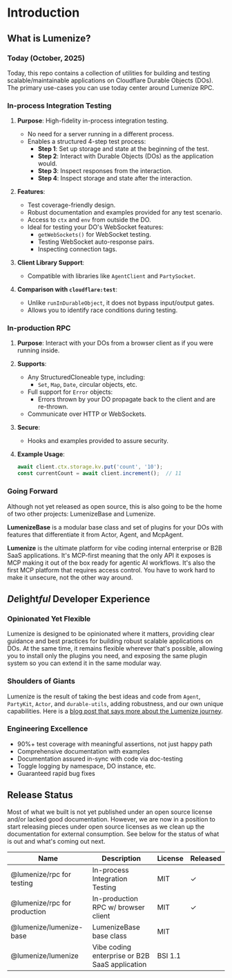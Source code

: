 ---
---

# Introduction

## What is Lumenize?

### Today (October, 2025)
Today, this repo contains a collection of utilities for building and testing scalable/maintainable applications on Cloudflare Durable Objects (DOs). The primary use-cases you can use today center around Lumenize RPC.

### In-process Integration Testing

1. **Purpose**: High-fidelity in-process integration testing.
   - No need for a server running in a different process.
   - Enables a structured 4-step test process:
     - **Step 1**: Set up storage and state at the beginning of the test.
     - **Step 2**: Interact with Durable Objects (DOs) as the application would.
     - **Step 3**: Inspect responses from the interaction.
     - **Step 4**: Inspect storage and state after the interaction.

2. **Features**:
   - Test coverage-friendly design.
   - Robust documentation and examples provided for any test scenario.
   - Access to `ctx` and `env` from outside the DO.
   - Ideal for testing your DO's WebSocket features:
     - `getWebSockets()` for WebSocket testing.
     - Testing WebSocket auto-response pairs.
     - Inspecting connection tags.

3. **Client Library Support**:
   - Compatible with libraries like `AgentClient` and `PartySocket`.

4. **Comparison with `cloudflare:test`**:
   - Unlike `runInDurableObject`, it does not bypass input/output gates.
   - Allows you to identify race conditions during testing.
   
### In-production RPC

1. **Purpose**: Interact with your DOs from a browser client as if you were running inside.

2. **Supports**:
   - Any StructuredCloneable type, including:
     - `Set`, `Map`, `Date`, circular objects, etc.
   - Full support for `Error` objects:
     - Errors thrown by your DO propagate back to the client and are re-thrown.
   - Communicate over HTTP or WebSockets.

3. **Secure**:
   - Hooks and examples provided to assure security.

4. **Example Usage**:
   ```typescript
   await client.ctx.storage.kv.put('count', '10');
   const currentCount = await client.increment();  // 11
   ```

### Going Forward

Although not yet released as open source, this is also going to be the home of two other projects: LumenizeBase and Lumenize.

**LumenizeBase** is a modular base class and set of plugins for your DOs with features that differentiate it from Actor, Agent, and McpAgent.

**Lumenize** is the ultimate platform for vibe coding internal enterprise or B2B SaaS applications. It's MCP-first meaning that the only API it exposes is MCP making it out of the box ready for agentic AI workflows. It's also the first MCP platform that requires access control. You have to work hard to make it unsecure, not the other way around.

## *De*light*ful* Developer Experience

### Opinionated Yet Flexible

Lumenize is designed to be opinionated where it matters, providing clear guidance and best practices for building robust scalable applications on DOs. At the same time, it remains flexible wherever that's possible, allowing you to install only the plugins you need, and exposing the same plugin system so you can extend it in the same modular way.

### Shoulders of Giants

Lumenize is the result of taking the best ideas and code from `Agent`, `PartyKit`, `Actor`, and `durable-utils`, adding robustness, and our own unique capabilities. Here is a [blog post that says more about the Lumenize journey](/blog/shoulders-of-giants).

### Engineering Excellence

- 90%+ test coverage with meaningful assertions, not just happy path
- Comprehensive documentation with examples
- Documentation assured in-sync with code via doc-testing
- Toggle logging by namespace, DO instance, etc.
- Guaranteed rapid bug fixes

## Release Status

Most of what we built is not yet published under an open source license and/or lacked good documentation. However, we are now in a position to start releasing pieces under open source licenses as we clean up the documentation for external consumption. See below for the status of what is out and what's coming out next.

<table style={{width: '100%'}}>
  <thead>
    <tr>
      <th style={{textAlign: 'left', minWidth: '200px'}}>Name</th>
      <th style={{textAlign: 'left'}}>Description</th>
      <th style={{textAlign: 'center'}}>License</th>
      <th style={{textAlign: 'center'}}>Released</th>
    </tr>
  </thead>
  <tbody>
    <tr>
      <td style={{textAlign: 'left'}}>@lumenize/rpc for testing</td>
      <td style={{textAlign: 'left'}}>In-process Integration Testing</td>
      <td style={{textAlign: 'center'}}>MIT</td>
      <td style={{textAlign: 'center'}}><span style={{color: 'green'}}>✓</span></td>
    </tr>
    <tr>
      <td style={{textAlign: 'left'}}>@lumenize/rpc for production</td>
      <td style={{textAlign: 'left'}}>In-production RPC w/ browser client</td>
      <td style={{textAlign: 'center'}}>MIT</td>
      <td style={{textAlign: 'center'}}><span style={{color: 'green'}}>✓</span></td>
    </tr>
    <tr>
      <td style={{textAlign: 'left'}}>@lumenize/lumenize-base</td>
      <td style={{textAlign: 'left'}}>LumenizeBase base class</td>
      <td style={{textAlign: 'center'}}>MIT</td>
      <td style={{textAlign: 'center'}}></td>
    </tr>
    <tr>
      <td style={{textAlign: 'left'}}>@lumenize/lumenize</td>
      <td style={{textAlign: 'left'}}>Vibe coding enterprise or B2B SaaS application</td>
      <td style={{textAlign: 'center'}}>BSI 1.1</td>
      <td style={{textAlign: 'center'}}></td>
    </tr>
  </tbody>
</table>
